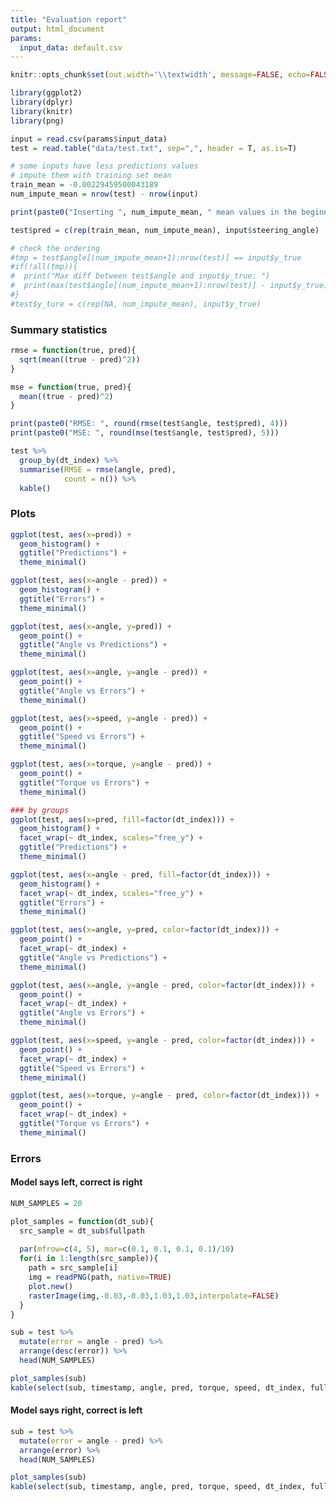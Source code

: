 ---
title: "Evaluation report"
output: html_document
params:
  input_data: default.csv
---

```{r, echo=FALSE}
knitr::opts_chunk$set(out.width='\\textwidth', message=FALSE, echo=FALSE)
```

```{r}
library(ggplot2)
library(dplyr)
library(knitr)
library(png)

input = read.csv(params$input_data)
test = read.table("data/test.txt", sep=",", header = T, as.is=T)

# some inputs have less predictions values
# impute them with training set mean
train_mean = -0.00229459500043189
num_impute_mean = nrow(test) - nrow(input)

print(paste0("Inserting ", num_impute_mean, " mean values in the beginning of predictions."))

test$pred = c(rep(train_mean, num_impute_mean), input$steering_angle)

# check the ordering
#tmp = test$angle[(num_impute_mean+1):nrow(test)] == input$y_true
#if(!all(tmp)){
#  print("Max diff between test$angle and input$y_true: ")
#  print(max(test$angle[(num_impute_mean+1):nrow(test)] - input$y_true))
#}
#test$y_ture = c(rep(NA, num_impute_mean), input$y_true)
```


### Summary statistics

```{r}
rmse = function(true, pred){
  sqrt(mean((true - pred)^2))
}

mse = function(true, pred){
  mean((true - pred)^2)
}

print(paste0("RMSE: ", round(rmse(test$angle, test$pred), 4)))
print(paste0("MSE: ", round(mse(test$angle, test$pred), 5)))

test %>%
  group_by(dt_index) %>%
  summarise(RMSE = rmse(angle, pred),
            count = n()) %>%
  kable()
```

### Plots

```{r}
ggplot(test, aes(x=pred)) +
  geom_histogram() +
  ggtitle("Predictions") +
  theme_minimal()

ggplot(test, aes(x=angle - pred)) +
  geom_histogram() +
  ggtitle("Errors") +
  theme_minimal()

ggplot(test, aes(x=angle, y=pred)) +
  geom_point() +
  ggtitle("Angle vs Predictions") +
  theme_minimal()

ggplot(test, aes(x=angle, y=angle - pred)) +
  geom_point() +
  ggtitle("Angle vs Errors") +
  theme_minimal()

ggplot(test, aes(x=speed, y=angle - pred)) +
  geom_point() +
  ggtitle("Speed vs Errors") +
  theme_minimal()

ggplot(test, aes(x=torque, y=angle - pred)) +
  geom_point() +
  ggtitle("Torque vs Errors") +
  theme_minimal()

### by groups
ggplot(test, aes(x=pred, fill=factor(dt_index))) +
  geom_histogram() +
  facet_wrap(~ dt_index, scales="free_y") +
  ggtitle("Predictions") +
  theme_minimal()

ggplot(test, aes(x=angle - pred, fill=factor(dt_index))) +
  geom_histogram() +
  facet_wrap(~ dt_index, scales="free_y") +
  ggtitle("Errors") +
  theme_minimal()

ggplot(test, aes(x=angle, y=pred, color=factor(dt_index))) +
  geom_point() +
  facet_wrap(~ dt_index) +
  ggtitle("Angle vs Predictions") +
  theme_minimal()

ggplot(test, aes(x=angle, y=angle - pred, color=factor(dt_index))) +
  geom_point() +
  facet_wrap(~ dt_index) +
  ggtitle("Angle vs Errors") +
  theme_minimal()

ggplot(test, aes(x=speed, y=angle - pred, color=factor(dt_index))) +
  geom_point() +
  facet_wrap(~ dt_index) +
  ggtitle("Speed vs Errors") +
  theme_minimal()

ggplot(test, aes(x=torque, y=angle - pred, color=factor(dt_index))) +
  geom_point() +
  facet_wrap(~ dt_index) +
  ggtitle("Torque vs Errors") +
  theme_minimal()


```

### Errors

#### Model says left, correct is right

```{r}
NUM_SAMPLES = 20

plot_samples = function(dt_sub){
  src_sample = dt_sub$fullpath
  
  par(mfrow=c(4, 5), mar=c(0.1, 0.1, 0.1, 0.1)/10)
  for(i in 1:length(src_sample)){
    path = src_sample[i]
    img = readPNG(path, native=TRUE)
    plot.new()
    rasterImage(img,-0.03,-0.03,1.03,1.03,interpolate=FALSE)
  }
}

sub = test %>%
  mutate(error = angle - pred) %>%
  arrange(desc(error)) %>%
  head(NUM_SAMPLES)

plot_samples(sub)
kable(select(sub, timestamp, angle, pred, torque, speed, dt_index, fullpath))
```

#### Model says right, correct is left

```{r}
sub = test %>%
  mutate(error = angle - pred) %>%
  arrange(error) %>%
  head(NUM_SAMPLES)

plot_samples(sub)
kable(select(sub, timestamp, angle, pred, torque, speed, dt_index, fullpath))
```

